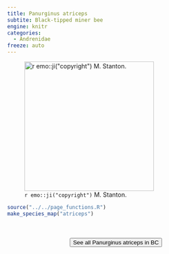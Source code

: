 ```yaml
---
title: Panurginus atriceps
subtite: Black-tipped miner bee
engine: knitr
categories:
  - Andrenidae
freeze: auto
---
```

![`r emo::ji("copyright")` M. Stanton.](https://inaturalist-open-data.s3.amazonaws.com/photos/109007208/medium.jpeg){height=300}





```r
source("../../page_functions.R")
make_species_map("atriceps")
```
<br><br>
<center>


<a href="https://inaturalist.ca/observations?place_id=any&subview=map&taxon_id=459034"><button type="button" class="btn btn-secondary">See all Panurginus atriceps in BC <i class="fa-solid fa-arrow-up-right-from-square"></i> </button></a>
</center>
